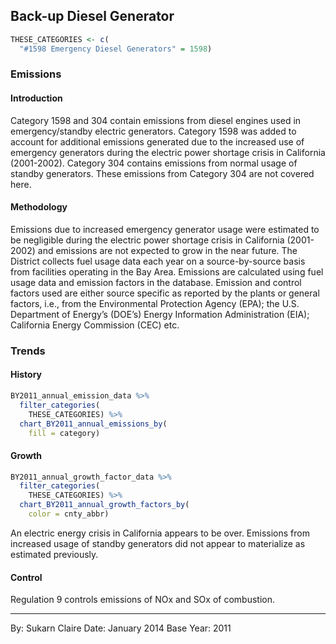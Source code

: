 ## Back-up Diesel Generator

```r
THESE_CATEGORIES <- c(
  "#1598 Emergency Diesel Generators" = 1598)
```

### Emissions

#### Introduction {-}

Category 1598 and 304 contain emissions from diesel engines used in emergency/standby electric generators. Category 1598 was added to account for additional emissions generated due to the increased use of emergency generators during the electric power shortage crisis in California (2001-2002). Category 304 contains emissions from normal usage of standby generators. These emissions from Category 304 are not covered here.

#### Methodology {-}

Emissions due to increased emergency generator usage were estimated to be negligible during the electric power shortage crisis in California (2001-2002) and emissions are not expected to grow in the near future.
The District collects fuel usage data each year on a source-by-source basis from facilities operating in the Bay Area. Emissions are calculated using fuel usage data and emission factors in the database. Emission and control factors used are either source specific as reported by the plants or general factors, i.e., from the Environmental Protection Agency (EPA); the U.S. Department of Energy’s (DOE’s) Energy Information Administration (EIA); California Energy Commission (CEC) etc.

### Trends

#### History {-}

```r
BY2011_annual_emission_data %>%
  filter_categories(
    THESE_CATEGORIES) %>%
  chart_BY2011_annual_emissions_by(
    fill = category) 
```

#### Growth {-}

```r
BY2011_annual_growth_factor_data %>%
  filter_categories(
    THESE_CATEGORIES) %>%
  chart_BY2011_annual_growth_factors_by(
    color = cnty_abbr) 
```

An electric energy crisis in California appears to be over. Emissions from increased usage of standby generators did not appear to materialize as estimated previously.

#### Control {-}

Regulation 9 controls emissions of NOx and SOx of combustion.

***

By: Sukarn Claire 
Date: January 2014 
Base Year: 2011
